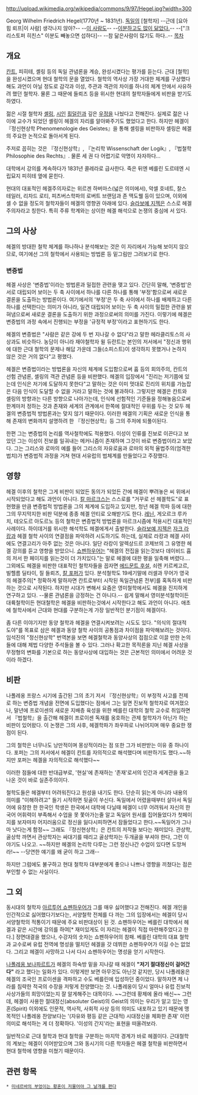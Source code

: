 http://upload.wikimedia.org/wikipedia/commons/9/97/Hegel.jpg?width=300


Georg Wilhelm Friedrich Hegel(1770년 ~ 1831년). [[독일]]의 [철학자] --근데 [요아힘 뢰프|이 사람] 생각나지 않아?-- --[[게오르크 프리드리히 헨델|이 사람도]]-- --[[김갑수|이분하고도 많이 닮았다.]]-- --["크리스토퍼 히친스" 이분도 빼놓으면 섭하다]-- --참 닮은사람이 많기도 하다..--
[[목차]]
== 개요 ==
[[칸트]], 피히테, 셸링 등의 독일 관념론을 계승, 완성시켰다는 평가를 듣는다. 근대 [철학]을 완성시켰으며 현대 철학의 문을 열었다. 철학의 역사상 가장 거대한 체계를 구상했다 해도 과언이 아닐 정도로 감각과 이성, 주관과 객관의 차이를 하나의 체계 안에서 사유하려 했던 철학자. 물론 그 때문에 들뢰즈 등을 위시한 현대의 철학자들에게 비판을 받기도 하였다.

젊은 시절 철학자 [[셸링]], [[시인]] [[횔덜린]]과 깊은 [[우정]]을 나눴다고 전해진다. 실제로 젊은 나이에 교수가 되었던 셸링이 헤겔의 자리를 알아봐주기도 했었다고 한다. 하지만 헤겔이 『정신현상학 Phenomenologie des Geistes』을 통해 셸링을 비판하자 셸링은 헤겔의 주요한 논적으로 돌아서게 된다.

주저로 꼽히는 것은 『정신현상학』, 『논리학 Wissenschaft der Logik』, 『법철학 Philosophie des Rechts』. 물론 세 권 다 어렵기로 악명이 자자하다...

대학에서 강의를 계속하다가 1831년 콜레라로 급사한다. 죽은 뒤엔 베를린 도르테엔 시립묘지 피히테 옆에 묻힌다.

현대의 대표적인 헤겔주의자로는 위르겐 하버마스(넓은 의미에서), 악셀 호네트, 찰스 테일러, 리차드 로티, 피츠버스학파의 로버트 브랜덤과 존 맥도웰 등이 있으며, 이외에 셀 수 없을 정도의 철학자들이 헤겔의 영향권 아래에 있다. [[슬라보예 지젝]]은 스스로 헤겔주의자라고 칭한다. 특히 주류 학계와는 상이한 헤겔 해석으로 논쟁의 중심에 서 있다.

== 그의 사상 ==
헤겔의 방대한 철학 체계를 하나하나 분석해보는 것은 이 자리에서 가능해 보이지 않으므로, 여기에선 그의 철학에서 사용되는 방법론 등 밑그림만 그려보기로 한다.

=== 변증법 ===
헤겔 사상은 '변증법'이라는 방법론과 밀접한 관련을 맺고 있다. 간단히 말해, '변증법'은 서로 대립되어 보이는 두 축 사이에서 하나를 다른 하나를 통해 '부정'함으로써 새로운 결론을 도출하는 방법론이다. 여기에서의 '부정'은 두 축 사이에서 하나를 배제하고 다른 하나를 선택한다는 의미가 아니라, 일견 대립되어 보이는 두 축 사이의 밀접한 관련을 밝혀냄으로써 새로운 결론을 도출하기 위한 과정으로써의 의미를 가진다. 이렇기에 헤겔은 변증법의 과정 속에서 진행되는 부정을 '규정적 부정'이라고 표현하기도 한다.

헤겔의 변증법은 "사람은 같은 강에 두 번 지나갈 수 없다"라고 말한 헤라클리토스의 사상과도 비슷하다. 농담이 아니라 재야철학자 윌 듀란트는 본인의 저서에서 "정신과 행위에 대한 근대 철학의 문제나 해답 가운데 그들(소피스트)이 생각하지 못했거나 논하지 않은 것은 거의 없다"고 평했다.

헤겔은 변증법이라는 방법론을 자신의 체계에 도입함으로써 흄 등의 회의주의, 칸트의 선험 관념론, 셸링의 객관 관념론 등을 비판했다. 헤겔의 입장에서 "진리는 저기쯤에 있는데 인식은 저기에 도달하지 못한다"고 말하는 것은 이미 멋대로 진리의 위치를 가늠잡은 다음 인식이 도달할 수 없을 거라고 말하는 것에 불과하다. 그렇지만 헤겔은 칸트와 셸링의 방향과는 다른 방향으로 나아가는데, 인식에 선험적인 기준들을 정해놓음으로써 한계마저 정하는 것과 존재와 세계의 관계에서 한쪽에 절대적인 우위를 두는 것 모두 헤겔의 변증법적 방법론과는 맞지 않기 때문이다. 이러한 헤겔의 기획은 새로운 인식을 통해 존재의 변화까지 설명하려 한 『정신현상학』등 그의 주저에 되풀이된다.

한편 그는 변증법의 논리를 역사철학에도 적용했다. 이성이 인류를 진보로 이끈다고 보았던 그는 이성이 진보를 일궈내는 메커니즘이 존재하며 그것이 바로 변증법이라고 보았다. 그는 그리스와 로마의 예를 들어 그리스의 자유로움과 로마의 외적 율법주의(엄격한 법치)가 변증법적 과정을 거쳐 현대 서유럽의 법체계를 만들었다고 주장했다.    

== 영향 ==
헤겔 이후의 철학은 그게 비판이 되었든 동의가 되었든 간에 헤겔이 뿌려놓은 씨 위에서 시작되었다고 해도 과언이 아니다. [[칼 마르크스]]는 스스로를 "거꾸로 선 헤겔학도"로 표현했을 만큼 변증법적 방법론을 그의 체계에 도입하고 있지만, 청년 헤겔 학파 등에 대한 그의 무지막지한 비판 덕분에 종종 헤겔 안티로 오해받기도 한다. [[레닌]], 게오르크 루카치, 테오도르 아도르노 등의 철학은 변증법적 방법론을 마르크시즘에 적용시킨 대표적인 사례이다. 하이데거를 위시한 해석학도 헤겔에게서 출발한다. [[슬라보예 지젝]]은 [[자크 라캉]]과 헤겔 철학 사이의 연결점을 파악하려 시도하기도 하는데, 실제로 라캉과 헤겔 사이에도 연결고리가 아주 없는 것은 아니다. 일단 라캉이 알렉상드르 코제브의 그 유명한 헤겔 강의를 듣고 영향을 받았으니. [[쇼펜하우어]]는 "헤겔의 전집을 읽는것보다 데이비드 흄의 저서 한 페이지를 읽는것이 더 가치있다."는 말로 헤겔에 대한 평을 일축해 버렸다.... 그외에도 헤겔을 비판한 대표적인 철학자들을 꼽자면 [[에드문트 후설]], 쇠렌 키르케고르, 빌헬름 딜타이, 질 들뢰즈, [[칼 포퍼]]가 있다. 분석철학도 19세기말에 러셀과 무어가 영국의 헤겔주의[* 정확하게 말하자면 칸트로부터 시작된 독일관념론 전부]를 혹독하게 비판하는 것으로 시작된다. 하지만 시대가 변해서 요즘은 영미철학에서도 헤겔을 진지하게 연구하고 있다. --물론 관념론을 긍정하는 건 아니다.-- 쉽게 말해서 영미분석철학이든 대륙철학이든 현대철학은 헤겔을 비판하는것에서 시작한다고 해도 과언이 아니다. 애초에 철학사에서 근대와 현대를 구분하는게 가장 일반적인 분기점이 헤겔이다. 

좀 다른 이야기지만 동양 철학과 헤겔을 연결시켜보려는 시도도 있다. "의식의 절대적 도야"를 목표로 삼은 헤겔과 동양 철학 사이의 공통점과 차이점을 파악해보려는 것이다. 임석진의 "정신현상학" 번역본을 보면 헤겔철학과 동양사상의 접점으로 이끌 만한 논의들에 대해 제법 다양한 주석들을 볼 수 있다. 그러나 확고한 목적론을 지닌 헤겔 사상을 무정형의 변화를 기본으로 하는 동양사상에 대입하는 것은 근본적인 의미에서 어려운 것이라 하겠다.

== 비판 ==
나폴레옹 프랑스 시기에 출간된 그의 초기 저서 『정신현상학』이 부정적 사고를 전제로 하는 변증법 개념을 전면에 도입했다는 점에서 그는 일면 진보적 철학자로 여겨졌으나, 말년에 프로이센의 새로운 지배층 육성을 위한 베를린 대학의 철학 교수로 취임하면서 『법철학』을 출간해 헤겔이 프로이센 독재를 옹호하는 관제 철학자가 아닌가 하는 비판이 있어왔다. 이 논쟁은 그의 사후, 헤겔학파가 좌우파로 나뉘어지며 매우 중요한 쟁점이 된다.

그의 철학은 너무나도 낭만적이며 몽상적이라는 점 또한 그가 비판받는 이유 중 하나이다. 포퍼는 그의 저서에서 헤겔이 칸트를 자의적으로 해석했다며 비판하기도 했다.~~하지만 포퍼는 헤겔을 자의적으로 해석했다~~

이러한 점들에 대한 반대급부로, '현실'에 존재하는 '존재'로서의 인간과 세계관을 들고 나온 것이 바로 실존주의이다. 

철학도들은 헤겔부터 어려워진다고 원성을 내기도 한다. 단순히 읽는게 아니라 내용의 의미를 "이해하려고" 들기 시작하면 뒷골이 쑤신다. 독일에서 어렸을때부터 살아서 독일어에 유창한 한 한국인 학생은 한국에서 대학에 다닐때 헤겔이 너무 어려워서 자신의 한국어 어휘력이 부족해서 수업을 못 쫓아가는줄 알고 독일어 원서를 집어들었다가 첫페이지를 보자마자 어지러움으로 정신을 잃다시피하면서 잠들었다고 한다.~~독일어가 그나마 낫다는게 함정~~ 그래도  『정신현상학』은 칸트의 저작들 보다는 재미있다. 관상학, 골상학 까면서 관상학자는 싸대기를 때리고 골상학자는 두개골을 부셔야 한다, 그런 이야기도 나오고. ~~하지만 헤겔의 논리학 다루는 그런 정신나간 수업이 있다면 도망쳐라!~~ --당연한 얘기를 왜 굳이 하고 그래--

하지만 그럼에도 불구하고 현대 철학자 대부분에게 좋으나 나쁘나 영향을 끼쳤다는 점은 부인할 수 없는 사실이다.

== 그 외 ==
동시대의 철학자 [[아르투어 쇼펜하우어]]가 그를 매우 싫어했다고 전해진다. 헤겔 개인을 인간적으로 싫어했다기보다는, 서양철학 전체를 다 까는 그의 입장에서는 헤겔이 당시 서양철학의 적통이기 때문에 주요 비판대상이 된 것. 쇼펜하우어는 베를린 대학에서 헤겔과 같은 시간에 강의를 하여[* 재미있게도 이 자리는 헤겔이 직접 마련해주었다고 한다.] 정면대결을 했으나, 수강자의 숫자는 쇼펜하우어의 참패. 베를린 대학의 대표 철학과 교수로써 유럽 전역에 명성을 떨치던 헤겔을 갓 데뷔한 쇼펜하우어가 이길 수는 없었다. 그리고 헤겔이 사망하고 나서 다시 쇼펜하우어는 명성을 얻기 시작한다.

[[나폴레옹 보나파르트]]가 헤겔의 하숙방 밑을 지나갈 때 헤겔이 '''"저기 절대정신이 걸어간다"''' 라고 했다는 일화가 있다. 이렇게만 보면 아무것도 아닌것 같지만, 당시 나폴레옹은 헤겔의 조국인 프로이센을 격파하고 수도 베를린에 입성하던 중이었다. 말하자면 제 나라를 침략한 적국의 수장을 저렇게 찬양했다는 것. 나폴레옹이 당시 얼마나 유럽 진보적 사상가들의 희망이었는지 잘 알게해주는 대목이다. ~~그런데 황제에 올라 배신~~ 그런데, 헤겔이 사용한 절대정신(absoluter Geist)의 Geist의 의미는 우리가 알고 있는 영혼(Spirit) 이외에도 인문적, 역사적, 사회적 사상 등의 의미도 내포하고 있기 때문에 맹목적인 나폴레옹 찬양보다는 '(자유와 평등 같은 근대적) 시대정신을 체화한 존재' 이런 의미로 해석하는 게 더 정확하다. '이성의 간지'라는 표현을 떠올려보라.

일반적으로 근대 철학과 현대 철학을 구분하는 마지막 경계가 바로 헤겔이다. 근대철학의 계보는 헤겔이 이어받았으며 그와 동시기의 다른 학자들은 헤겔 철학을 비판하면서 현대 철학에 영향을 미쳤기 때문이다.

== 관련 항목 ==
 * [[미네르바의 부엉이는 황혼이 저물어야 그 날개를 편다]]
